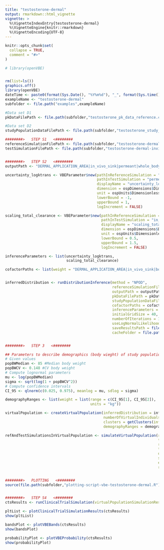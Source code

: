 ```yaml
---
title: "testosterone-dermal"
output: rmarkdown::html_vignette
vignette: >
  %\VignetteIndexEntry{testosterone-dermal}
  %\VignetteEngine{knitr::rmarkdown}
  %\VignetteEncoding{UTF-8}
---
```


```r
knitr::opts_chunk$set(
  collapse = TRUE,
  comment = "#>"
)
```

```r
# library(openVBE)
```

```r

rm(list=ls())
graphics.off()
library(openVBE)
dateTime <- paste0(format(Sys.Date(), "%Y%m%d"), "_", format(Sys.time(), "%H%M%S"))
exampleName <- "testosterone-dermal"
subfolder <- file.path("examples",exampleName)

#Data set D1
pkDataFilePath <- file.path(subfolder,"testosterone_pk_data_reference.csv")

#Data set D2
studyPopulationDataFilePath <- file.path(subfolder,"testosterone_study_population_data.csv")

########>   STEP S1   <########
referenceSimulationFilePath <- file.path(subfolder,"testosterone-dermal-invivo-reference-petrolatum-2ug-per-cm2.pkml")
testSimulationFilePath <- file.path(subfolder,"testosterone-dermal-invivo-test-ethylene-glycol-2ug-per-cm2.pkml")


########>   STEP S2   <########
outputPath <- "DERMAL_APPLICATION_AREA|in_vivo_sink|permeant|whole_body_concentration"

uncertainty_logktrans <- VBEParameter$new(pathInReferenceSimulation = "permeant|uncertainty_logktrans",
                                          pathInTestSimulation = "permeant|uncertainty_logktrans",
                                          displayName = "uncertainty_logktrans",
                                          dimension = ospDimensions$Dimensionless,
                                          unit = ospUnits$Dimensionless$Unitless,
                                          lowerBound = -1,
                                          upperBound = 1,
                                          logIncrement = FALSE)

scaling_total_clearance <- VBEParameter$new(pathInReferenceSimulation = "in_vivo_sink_clearance|scaling_total_clearance",
                                            pathInTestSimulation = "in_vivo_sink_clearance|scaling_total_clearance",
                                            displayName = "scaling_total_clearance",
                                            dimension = ospDimensions$Dimensionless,
                                            unit = ospUnits$Dimensionless$Unitless,
                                            lowerBound = 0.5,
                                            upperBound = 1.5,
                                            logIncrement = FALSE)

inferenceParameters <- list(uncertainty_logktrans,
                            scaling_total_clearance)

cofactorPaths <- list(weight = "DERMAL_APPLICATION_AREA|in_vivo_sink|body_weight")


inferredDistribution <- runDistributionInference(method = "NPOD",
                                                 referenceSimulationFilePath = referenceSimulationFilePath,
                                                 outputPath = outputPath,
                                                 pkDataFilePath = pkDataFilePath,
                                                 studyPopulationDataFilePath = studyPopulationDataFilePath,
                                                 cofactorPaths = cofactorPaths,
                                                 inferenceParameters = inferenceParameters,
                                                 initialGridSize = 40,
                                                 numberOfIterations = 10,
                                                 useLogNormalLikelihood = TRUE,
                                                 saveResultsPath = file.path(subfolder,paste0(exampleName,"-npod-results-",dateTime,".rds")),
                                                 cacheFolder = file.path("examples/cacheFolder"))


########>   STEP 3   <########

## Parameters to describe demographics (body wieght) of study population to create a virtual population
# Given values
popBWMedian <- 85 #Median body weight
popBWCV <- 0.148 #CV body weight
# Compute lognormal parameters
mu <- log(popBWMedian)
sigma <- sqrt(log(1 + popBWCV^2))
# Compute confidence intervals
CI_95 <- qlnorm(c(0.025, 0.975), meanlog = mu, sdlog = sigma)

demographyRanges <- list(weight = list(range = c(CI_95[1], CI_95[2]),
                                       units = "kg"))

virtualPopulation <- createVirtualPopulation(inferredDistribution = inferredDistribution,
                                             numberOfVirtualIndividuals = 100,
                                             clusters = getClusters(inferredDistribution = inferredDistribution,numberOfClusters = 4),
                                             demographyRanges = demographyRanges)

refAndTestSimulationsInVirtualPopulation <- simulateVirtualPopulation(referenceSimulationFilePath = referenceSimulationFilePath,
                                                                      testSimulationFilePath = testSimulationFilePath,
                                                                      referencePopulationDataframe = virtualPopulation$referencePopulationDataframe,
                                                                      testPopulationDataframe = virtualPopulation$testPopulationDataframe,
                                                                      outputPath = outputPath,
                                                                      startTime = 0,
                                                                      endTime = 6000,
                                                                      resolutionPtsMin =1/15)  # pts/min


########>   PLOTTING   <########
source(file.path(subfolder,"plotting-script-vbe-testosterone-dermal.R"), encoding = 'UTF-8')


########>   STEP S4   <########
ctsResults <- runClinicalTrialSimulation(virtualPopulationSimulationResults = refAndTestSimulationsInVirtualPopulation,n_trials = 1000)

pltList <- plotClinicalTrialSimulationResults(ctsResults)
show(pltList)

bandsPlot <- plotVBEBands(ctsResults)
show(bandsPlot)

probabilityPlot <- plotVBEProbability(ctsResults)
show(probabilityPlot)

```

